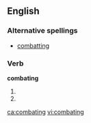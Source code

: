 ==English==

===Alternative spellings===
*[[combatting]]

===Verb===
'''combating'''

# {{past of|[[combat]]}}
# {{alternative spelling of|[[combatting]]}}

[[ca:combating]]
[[vi:combating]]